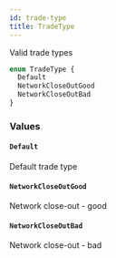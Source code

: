 ```yaml
---
id: trade-type
title: TradeType
---
```


Valid trade types

```graphql
enum TradeType {
  Default
  NetworkCloseOutGood
  NetworkCloseOutBad
}
```

### Values

#### `Default`

Default trade type

#### `NetworkCloseOutGood`

Network close-out - good

#### `NetworkCloseOutBad`

Network close-out - bad
